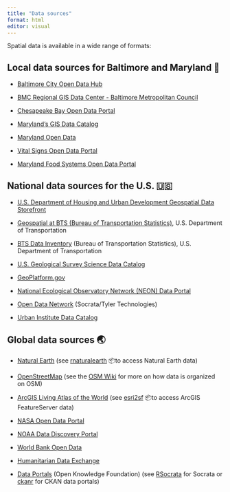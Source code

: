 ```yaml
---
title: "Data sources"
format: html
editor: visual
---
```


Spatial data is available in a wide range of formats:

## **Local data sources for Baltimore and Maryland 🦀**

-   [Baltimore City Open Data Hub](https://data.baltimorecity.gov/)

-   [BMC Regional GIS Data Center - Baltimore Metropolitan Council](https://gisdata.baltometro.org/)

-   [Chesapeake Bay Open Data Portal](https://data-chesbay.opendata.arcgis.com/)

-   [Maryland's GIS Data Catalog](https://data.imap.maryland.gov/)

-   [Maryland Open Data](https://opendata.maryland.gov/)

-   [Vital Signs Open Data Portal](https://vital-signs-bniajfi.hub.arcgis.com/)

-   [Maryland Food Systems Open Data Portal](https://data-clf.hub.arcgis.com/)

## **National data sources for the U.S. 🇺🇸**

-   [U.S. Department of Housing and Urban Development Geospatial Data Storefront](https://hudgis-hud.opendata.arcgis.com/)

-   [Geospatial at BTS (Bureau of Transportation Statistics)](https://data-usdot.opendata.arcgis.com/), U.S. Department of Transportation

-   [BTS Data Inventory](https://data.bts.gov/) (Bureau of Transportation Statistics), U.S. Department of Transportation

-   [U.S. Geological Survey Science Data Catalog](https://data.usgs.gov/datacatalog/)

-   [GeoPlatform.gov](https://www.geoplatform.gov/)

-   [National Ecological Observatory Network (NEON) Data Portal](https://data.neonscience.org/)

-   [Open Data Network](https://www.opendatanetwork.com/) (Socrata/Tyler Technologies)

-   [Urban Institute Data Catalog](https://datacatalog.urban.org/)

## **Global data sources 🌏**

-   [Natural Earth](https://www.naturalearthdata.com/) (see [rnaturalearth](https://docs.ropensci.org/rnaturalearth/) 📦to access Natural Earth data) 

-   [OpenStreetMap](https://www.openstreetmap.org/) (see the [OSM Wiki](https://wiki.openstreetmap.org/wiki/Main_Page) for more on how data is organized on OSM)

-   [ArcGIS Living Atlas of the World](https://livingatlas.arcgis.com/en/home/) (see [esri2sf](https://github.com/yonghah/esri2sf) 📦to access ArcGIS FeatureServer data)

-   [NASA Open Data Portal](https://data.nasa.gov/)

-   [NOAA Data Discovery Portal](https://data.noaa.gov/datasetsearch/)

-   [World Bank Open Data](https://data.worldbank.org/)

-   [Humanitarian Data Exchange](https://data.humdata.org/)

-   [Data Portals](https://datacatalog.urban.org/) (Open Knowledge Foundation) (see [RSocrata](https://github.com/Chicago/RSocrata) for Socrata or [ckanr](https://docs.ropensci.org/ckanr/) for CKAN data portals)

